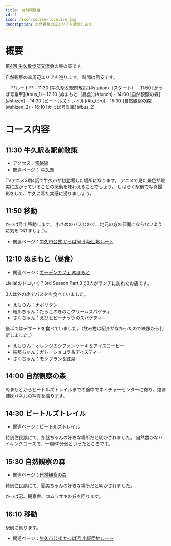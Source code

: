 ```yaml
---
title: 自然観察組
id: 1
icon: /icon/course/lovelive.jpg
description: 自然観察の森エリアを散策します。
---
```


# 概要
[第4回 牛久散歩部交流会](/note/ushiku_4th)の昼の部です。

自然観察の森周辺エリアを巡ります。
時間は目安です。

<div class="border border-gray-300 dark:border-gray-900 rounded-md p-2 bg-white dark:bg-gray-700 shadow-sm">
　 **ルート**
- 11:30 [牛久駅＆駅前散策](#station)（スタート）
- 11:50 [かっぱ号乗車](#bus_1)
- 12:10 [ぬまもと（昼食）](#lunch)
- 14:00 [自然観察の森](#shizen)
- 14:30 [ビートルズトレイル](#b_toru)
- 15:30 [自然観察の森](#shizen_2)
- 16:10 [かっぱ号乗車](#bus_2)
</div>

# コース内容
## 11:30 牛久駅＆駅前散策<span id="station" />
- アクセス：[常磐線](https://www.jreast-timetable.jp/2507/train/080/083151.html)
- 関連ページ： [牛久駅](/spot_note/station)

<LinkedImage
  basename="nato_blooming/ushiku_station"
/>

TVアニメ3期4話で牛久市が初登場した場所になります。
アニメで見た景色が現実に広がっていることの感動を味わえることでしょう。
しばらく駅前で写真撮影をして、牛久に着た実感に浸りましょう。

## 11:50 移動 <span id="bus_1" />
かっぱ号で移動します。
小さめのバスなので、地元の方の邪魔にならないように気をつけましょう。

<div class="border border-gray-300 dark:border-gray-900 rounded-lg p-2 bg-white dark:bg-gray-700 shadow-sm">
<TransitPlace time="11:50" name="牛久駅東口" />
<TransitRoute icon="bus" detail="かっぱ号 小坂団地ルート・左回り 9分" />
<TransitPlace time="11:59" name="さくら台4丁目" />
<TransitRoute icon="walk" detail="徒歩 6分" />
<TransitPlace time="12:05" name="ガーデンカフェぬまもと" />
</div>

- 関連ページ：[牛久市公式 かっぱ号 小坂団地ルート](https://www.city.ushiku.lg.jp/page/page001779.html)

## 12:10 ぬまもと（昼食） <span id="lunch" />
- 関連ページ：[ガーデンカフェ ぬまもと](/spot_note/numamoto)

<LinkedImage
  basename="/nato_blooming/numamoto-sign"
/>

Liella!のドコいく？3rd Season Part.3で3人がランチに訪れたお店です。

<YouTubeEmbed videoId="NC4Rzm3hyuc" />

3人は外の席でパスタを食べていました。
- えもりん：ナポリタン
- 結那ちゃん：たらこのきのこクリームスパゲティ
- さくちゃん：えびとピーナッツのスパゲティ―

後半ではデザートを食べていました。（飲み物は紹介がなかったので映像から判断しました。）
- えもりん：オレンジのシフォンケーキ＆アイスコーヒー
- 結那ちゃん：ガトーショコラ＆アイスティー
- さくちゃん：モンブラン＆紅茶

<LinkedImage
  basename="/hamyu044/numamoto-menu"
/>

<LinkedImage
  basename="/nato_blooming/numamoto-cake"
/>

## 14:00 自然観察の森 <span id="shizen" />
ぬまもとからビートルズトレイルまでの途中でネイチャーセンターに寄り、鬼塚姉妹パネルの写真を撮ります。


## 14:30 ビートルズトレイル <span id="b_toru" />
- 関連ページ：[ビートルズトレイル](/spot_note/beetles_trail)

特別住民票にて、冬毬ちゃんの好きな場所だと明かされました。
自然豊かなハイキングコースで、一周60分弱といったところです。

<LinkedImage
  basename="/nato_blooming/beetles_trail-sign"
/>

<LinkedImage
  basename="/nato_blooming/beetles_trail-walk1"
/>

## 15:30 自然観察の森 <span id="shizen_2" />
- 関連ページ：[自然観察の森](/spot_note/shizen_kansatsu)

特別住民票にて、夏美ちゃんの好きな場所だと明かされました。

かっぱ沼、観察舎、コムラサキの丘を回ります。

<LinkedImage
  basename="/nato_blooming/shizen_kansatsu-bus_station"
/>

## 16:10 移動 <span id="bus_2" />
駅前に戻ります。
                                                                            <div class="border border-gray-300 dark:border-gray-900 rounded-lg p-2 bg-white dark:bg-gray-700 shadow-sm">
<TransitPlace time="16:10" name="牛久自然観察の森正門" />
<TransitRoute icon="bus" detail="かっぱ号 小坂団地ルート・右回り 20分" />
<TransitPlace time="16:30" name="牛久駅東口" />
</div>

- 関連ページ：[牛久市公式 かっぱ号 小坂団地ルート](https://www.city.ushiku.lg.jp/page/page001779.html)
